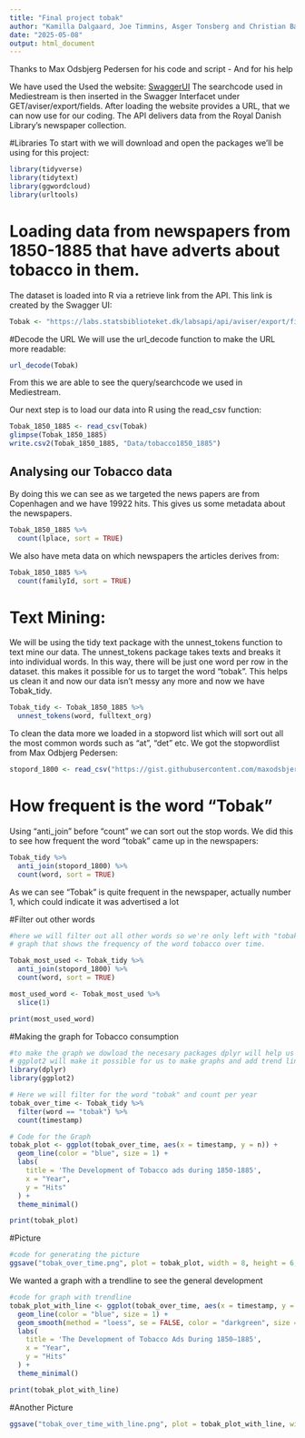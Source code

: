 ---
title: "Final project tobak"
author: "Kamilla Dalgaard, Joe Timmins, Asger Tonsberg and Christian Bæk"
date: "2025-05-08"
output: html_document
---

Thanks to Max Odsbjerg Pedersen for his code and script - And for his help

We have used the Used the website: [SwaggerUI](http://labs.statsbiblioteket.dk/labsapi/api//api-docs?url=/labsapi/api/openapi.yaml)
The searchcode used in Mediestream is then inserted in the Swagger Interfacet under GET/aviser/export/fields. 
After loading the website provides a URL, that we can now use for our coding. 
The API delivers data from the Royal Danish Library's newspaper collection. 
 

#Libraries 
To start with we will download and open the packages we'll be using for this project:
```{r, message=FALSE}
library(tidyverse)
library(tidytext)
library(ggwordcloud)
library(urltools)
```

# Loading data from newspapers from 1850-1885 that have adverts about tobacco in them.

The dataset is loaded into R via a retrieve link from the API. This link is created by the Swagger UI:

```{r}
Tobak <- "https://labs.statsbiblioteket.dk/labsapi/api/aviser/export/fields?query=Tobak%20AND%20lplace%3AK%C3%B8benhavn%20AND%20py%3A%5B1850%20TO%201885%5D&fields=link&fields=recordID&fields=timestamp&fields=pwa&fields=cer&fields=fulltext_org&fields=pageUUID&fields=editionUUID&fields=titleUUID&fields=editionId&fields=familyId&fields=newspaper_page&fields=newspaper_edition&fields=lplace&fields=location_name&fields=location_coordinates&max=-1&structure=header&structure=content&format=CSV"
```

#Decode the URL
We will use the url_decode function to make the URL more readable:

```{r}
url_decode(Tobak)
```

From this we are able to see the query/searchcode we used in Mediestream.

Our next step is to load our data into R using the read_csv function: 

```{r}
Tobak_1850_1885 <- read_csv(Tobak)
glimpse(Tobak_1850_1885)
write.csv2(Tobak_1850_1885, "Data/tobacco1850_1885")
```

## Analysing our Tobacco data 

By doing this we can see as we targeted the news papers are from Copenhagen and we have 19922 hits. This gives us some metadata about the newspapers. 

```{r}
Tobak_1850_1885 %>% 
  count(lplace, sort = TRUE)
```
We also have meta data on which newspapers the articles derives from: 

```{r}
Tobak_1850_1885 %>% 
  count(familyId, sort = TRUE)
```

# Text Mining: 
We will be using the tidy text package with the unnest_tokens function to text mine our data.
The unnest_tokens package takes texts and breaks it into individual words. In this way, there will be just one word per row in the dataset. this makes it possible for us to target the word "tobak". This helps us clean it and now our data isn't messy any more and now we have Tobak_tidy.

```{r}
Tobak_tidy <- Tobak_1850_1885 %>% 
  unnest_tokens(word, fulltext_org)
```

To clean the data more we loaded in a stopword list which will sort out all the most common words such as "at", "det" etc. We got the stopwordlist from Max Odbjerg Pedersen:

```{r}
stopord_1800 <- read_csv("https://gist.githubusercontent.com/maxodsbjerg/1537cf14c3d46b3d30caa5d99f8758e9/raw/9f044a38505334f035be111c9a3f654a24418f6d/stopord_18_clean.csv")
```

# How frequent is the word "Tobak"
Using "anti_join" before "count" we can sort out the stop words. We did this to see how frequent the word "tobak" came up in the newspapers: 

```{r}
Tobak_tidy %>% 
  anti_join(stopord_1800) %>% 
  count(word, sort = TRUE)
```



As we can see "Tobak" is quite frequent in the newspaper, actually number 1, which could indicate it was advertised a lot

#Filter out other words 

```{r}
#here we will filter out all other words so we're only left with "tobak" so we can use it to make a
# graph that shows the frequency of the word tobacco over time.

Tobak_most_used <- Tobak_tidy %>% 
  anti_join(stopord_1800) %>% 
  count(word, sort = TRUE)

most_used_word <- Tobak_most_used %>%
  slice(1)

print(most_used_word)
```

#Making the graph for Tobacco consumption 

```{r}
#to make the graph we dowload the necesary packages dplyr will help us filter the word "tobak" and 
# ggplot2 will make it possible for us to make graphs and add trend line. 
library(dplyr)
library(ggplot2)

# Here we will filter for the word "tobak" and count per year
tobak_over_time <- Tobak_tidy %>%
  filter(word == "tobak") %>%
  count(timestamp)

# Code for the Graph
tobak_plot <- ggplot(tobak_over_time, aes(x = timestamp, y = n)) +
  geom_line(color = "blue", size = 1) +
  labs(
    title = 'The Development of Tobacco ads during 1850-1885',
    x = "Year",
    y = "Hits"
  ) +
  theme_minimal() 

print(tobak_plot)
```

#Picture 
```{r}
#code for generating the picture
ggsave("tobak_over_time.png", plot = tobak_plot, width = 8, height = 6, dpi = 300)
```

We wanted a graph with a trendline to see the general development 

```{r}
#code for graph with trendline
tobak_plot_with_line <- ggplot(tobak_over_time, aes(x = timestamp, y = n)) +
  geom_line(color = "blue", size = 1) +
  geom_smooth(method = "loess", se = FALSE, color = "darkgreen", size = 1) +  # Tendenslinje
  labs(
    title = 'The Development of Tobacco Ads During 1850–1885',
    x = "Year",
    y = "Hits"
  ) +
  theme_minimal()

print(tobak_plot_with_line)
```

#Another Picture 
```{r}
ggsave("tobak_over_time_with_line.png", plot = tobak_plot_with_line, width = 8, height = 6, dpi = 300)
```

